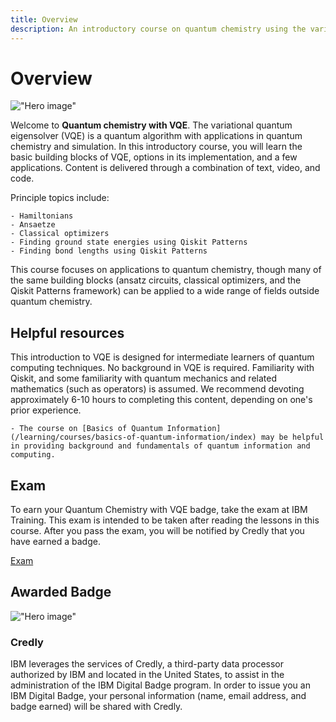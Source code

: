 ```yaml
---
title: Overview
description: An introductory course on quantum chemistry using the variational quantum eigensolver.
---
```


# Overview

!["Hero image"](/learning/images/courses/quantum-chem-with-vqe/hero.svg)

Welcome to **Quantum chemistry with VQE**. The variational quantum eigensolver (VQE) is a quantum algorithm with applications in quantum chemistry and simulation. In this introductory course, you will learn the basic building blocks of VQE, options in its implementation, and a few applications. Content is delivered through a combination of text, video, and code.

Principle topics include:

    - Hamiltonians
    - Ansaetze
    - Classical optimizers
    - Finding ground state energies using Qiskit Patterns
    - Finding bond lengths using Qiskit Patterns

This course focuses on applications to quantum chemistry, though many of the same building blocks (ansatz circuits, classical optimizers, and the Qiskit Patterns framework) can be applied to a wide range of fields outside quantum chemistry.

## Helpful resources

This introduction to VQE is designed for intermediate learners of quantum computing techniques. No background in VQE is required. Familiarity with Qiskit, and some familiarity with quantum mechanics and related mathematics (such as operators) is assumed. We recommend devoting approximately 6-10 hours to completing this content, depending on one's prior experience.

    - The course on [Basics of Quantum Information](/learning/courses/basics-of-quantum-information/index) may be helpful in providing background and fundamentals of quantum information and computing.

## Exam

To earn your Quantum Chemistry with VQE badge, take the exam at IBM Training. This exam is intended to be taken after reading the lessons in this course. After you pass the exam, you will be notified by Credly that you have earned a badge.

[Exam](/learning/courses/quantum-chem-with-vqe/exam)

## Awarded Badge

!["Hero image"](/learning/images/courses/quantum-chem-with-vqe/badge.avif)

### Credly

IBM leverages the services of Credly, a third-party data processor authorized by IBM and located in the United States, to assist in the administration of the IBM Digital Badge program. In order to issue you an IBM Digital Badge, your personal information (name, email address, and badge earned) will be shared with Credly.
